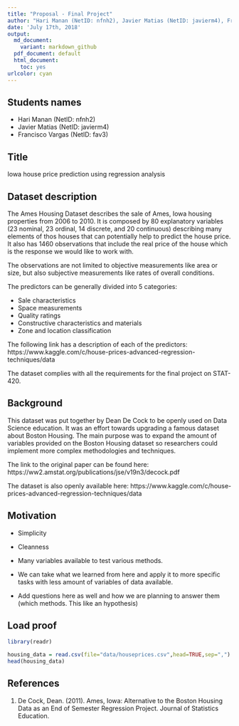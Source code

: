 ```yaml
---
title: "Proposal - Final Project"
author: "Hari Manan (NetID: nfnh2), Javier Matias (NetID: javierm4), Francisco Vargas Piedra (NetID: fav3)"
date: 'July 17th, 2018'
output:
  md_document:
    variant: markdown_github
  pdf_document: default
  html_document:
    toc: yes
urlcolor: cyan
---
```


## Students names

- Hari Manan (NetID: nfnh2)
- Javier Matias (NetID: javierm4)
- Francisco Vargas (NetID: fav3)

## Title

Iowa house price prediction using regression analysis

## Dataset description

The Ames Housing Dataset describes the sale of Ames, Iowa housing properties from 2006 to 2010. It is composed by 80 explanatory variables (23 nominal, 23 ordinal, 14 discrete, and 20 continuous) describing many elements of thos houses that can potentially help to predict the house price. It also has 1460 observations that include the real price of the house which is the response we would like to work with.

The observations are not limited to objective measurements like area or size, but also subjective measurements like rates of overall conditions.

The predictors can be generally divided into 5 categories:

- Sale characteristics
- Space measurements
- Quality ratings
- Constructive characteristics and materials
- Zone and location classification

The following link has a description of each of the predictors: https://www.kaggle.com/c/house-prices-advanced-regression-techniques/data

The dataset complies with all the requirements for the final project on STAT-420.

## Background

This dataset was put together by Dean De Cock to be openly used on Data Science education. It was an effort towards upgrading a famous dataset about Boston Housing. The main purpose was to expand the amount of variables provided on the Boston Housing dataset so researchers could implement more complex methodologies and techniques.

The link to the original paper can be found here: https://ww2.amstat.org/publications/jse/v19n3/decock.pdf

The dataset is also openly available here: https://www.kaggle.com/c/house-prices-advanced-regression-techniques/data

## Motivation

- Simplicity
- Cleanness
- Many variables available to test various methods.
- We can take what we learned from here and apply it to more specific tasks with less amount of variables of data available.

- Add questions here as well and how we are planning to answer them (which methods. This like an hypothesis)

## Load proof

```r
library(readr)

housing_data = read.csv(file="data/houseprices.csv",head=TRUE,sep=",")
head(housing_data)

```


## References

1. De Cock, Dean. (2011). Ames, Iowa: Alternative to the Boston Housing Data as an End of Semester Regression Project. Journal of Statistics Education.
